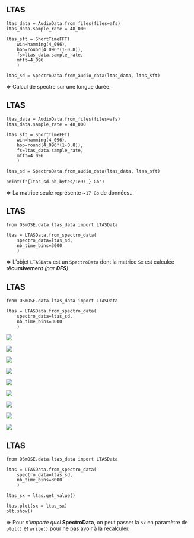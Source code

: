 ## LTAS {auto-animate="true" auto-animate-id="ltas"}

```.python
ltas_data = AudioData.from_files(files=afs)
ltas_data.sample_rate = 48_000

ltas_sft = ShortTimeFFT(
    win=hamming(4_096),
    hop=round(4_096*(1-0.8)), 
    fs=ltas_data.sample_rate, 
    mfft=4_096
    )

ltas_sd = SpectroData.from_audio_data(ltas_data, ltas_sft)
```

::: {.fragment}

**=>** Calcul de [spectre]{.primary} sur une [longue durée]{.secondary}.

:::

## LTAS {auto-animate="true" auto-animate-id="ltas"}

```.python
ltas_data = AudioData.from_files(files=afs)
ltas_data.sample_rate = 48_000

ltas_sft = ShortTimeFFT(
    win=hamming(4_096),
    hop=round(4_096*(1-0.8)), 
    fs=ltas_data.sample_rate, 
    mfft=4_096
    )

ltas_sd = SpectroData.from_audio_data(ltas_data, ltas_sft)

print(f"{ltas_sd.nb_bytes/1e9:_} Gb")
```

**=>** La matrice seule représente ~`17 Gb` de données...

## LTAS {auto-animate="true" auto-animate-id="ltasData"}

```.python
from OSmOSE.data.ltas_data import LTASData

ltas = LTASData.from_spectro_data(
    spectro_data=ltas_sd, 
    nb_time_bins=3000
    )
```

**=>** L'objet `LTASData` est un `SpectroData` dont la matrice `Sx` est calculée **récursivement** *(par **DFS**)*

## LTAS {auto-animate="true" auto-animate-id="ltasData"}

```.python
from OSmOSE.data.ltas_data import LTASData

ltas = LTASData.from_spectro_data(
    spectro_data=ltas_sd, 
    nb_time_bins=3000
    )
```

::: {.r-stack}

![](media\LTAS_DFS\1.svg){.fragment .fade-in-then-out fig-align=center}

![](media\LTAS_DFS\2.svg){.fragment .fade-in-then-out fig-align=center}

![](media\LTAS_DFS\3.svg){.fragment .fade-in-then-out fig-align=center}

![](media\LTAS_DFS\4.svg){.fragment .fade-in-then-out fig-align=center}

![](media\LTAS_DFS\5.svg){.fragment .fade-in-then-out fig-align=center}

![](media\LTAS_DFS\6.svg){.fragment .fade-in-then-out fig-align=center}

![](media\LTAS_DFS\7.svg){.fragment .fade-in-then-out fig-align=center}

![](media\LTAS_DFS\8.svg){.fragment .fade-in-then-out fig-align=center}

![](media\LTAS_DFS\9.svg){.fragment fig-align=center}

:::

## LTAS {auto-animate="true" auto-animate-id="ltasData"}

```.python
from OSmOSE.data.ltas_data import LTASData

ltas = LTASData.from_spectro_data(
    spectro_data=ltas_sd, 
    nb_time_bins=3000
    )

ltas_sx = ltas.get_value()

ltas.plot(sx = ltas_sx)
plt.show()
```

::: {.fragment}

**=>** Pour *n'importe quel* **SpectroData**, on peut passer la `sx` en paramètre de `plot()` et `write()` pour ne pas avoir à la recalculer.

:::